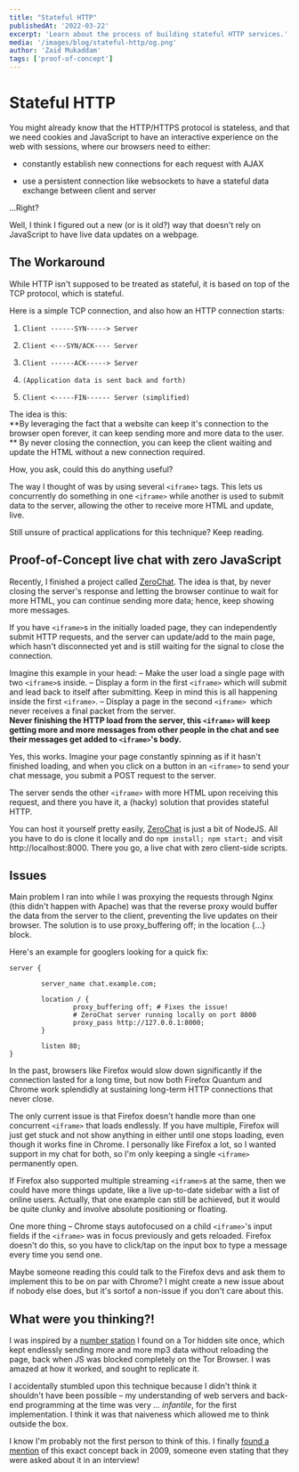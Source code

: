 ```yaml
---
title: "Stateful HTTP"
publishedAt: '2022-03-22'
excerpt: 'Learn about the process of building stateful HTTP services.'
media: '/images/blog/stateful-http/og.png'
author: 'Zaid Mukaddam'
tags: ['proof-of-concept']
---
```



# Stateful HTTP

You might already know that the HTTP/HTTPS protocol is stateless, and that we need cookies and JavaScript to have an interactive experience on the web with sessions, where our browsers need to either:
- constantly establish new connections for each request with AJAX

- use a persistent connection like websockets to have a stateful data exchange between client and server

...Right?

Well, I think I figured out a new (or is it old?) way that doesn't rely on JavaScript to have live data updates on a webpage.

## The Workaround

While HTTP isn't supposed to be treated as stateful, it is based on top of the TCP protocol, which is stateful.

Here is a simple TCP connection, and also how an HTTP connection starts:

1. `Client ------SYN-----> Server`

2. `Client <---SYN/ACK---- Server`

3. `Client ------ACK-----> Server`

4. `(Application data is sent back and forth)`

5. `Client <-----FIN------ Server (simplified)`

The idea is this:  
**By leveraging the fact that a website can keep it's connection to the browser open forever, it can keep sending more and more data to the user. ** By never closing the connection, you can keep the client waiting and update the HTML without a new connection required.

How, you ask, could this do anything useful?

The way I thought of was by using several `<iframe>` tags. This lets us concurrently do something in one `<iframe>` while another is used to submit data to the server, allowing the other to receive more HTML and update, live.

Still unsure of practical applications for this technique? Keep reading.

## Proof-of-Concept live chat with zero JavaScript

Recently, I finished a project called [ZeroChat](https://zerochat.zaidmukaddam.repl.co/).
The idea is that, by never closing the server's response and letting the browser continue to wait for more HTML, you can continue sending more data; hence, keep showing more messages.

If you have `<iframe>`s in the initially loaded page, they can independently submit HTTP requests, and the server can update/add to the main page, which hasn't disconnected yet and is still waiting for the signal to close the connection.


Imagine this example in your head:
– Make the user load a single page with two `<iframe>`s inside.
– Display a form in the first `<iframe>` which will submit and lead back to itself after submitting. Keep in mind this is all happening inside the first `<iframe>`.
– Display a page in the second `<iframe> `which never receives a final packet from the server.   
**Never finishing the HTTP load from the server, this `<iframe>` will keep getting more and more messages from other people in the chat and see their messages get added to `<iframe>`'s body.**

Yes, this works. Imagine your page constantly spinning as if it hasn't finished loading, and when you click on a button in an `<iframe>` to send your chat message, you submit a POST request to the server.

The server sends the other `<iframe>` with more HTML upon receiving this request, and there you have it, a (hacky) solution that provides stateful HTTP.

You can host it yourself pretty easily, [ZeroChat](https://github.com/zaidmukaddam/zerochat/) is just a bit of NodeJS. All you have to do is clone it locally and do `npm install; npm start; `and visit http://localhost:8000. There you go, a live chat with zero client-side scripts.

## Issues

Main problem I ran into while I was proxying the requests through Nginx (this didn't happen with Apache) was that the reverse proxy would buffer the data from the server to the client, preventing the live updates on their browser. The solution is to use proxy_buffering off; in the location {...} block.

Here's an example for googlers looking for a quick fix:

```json[class="line-numbers"]:server
server {

        server_name chat.example.com;

        location / {
                proxy_buffering off; # Fixes the issue!
                # ZeroChat server running locally on port 8000
                proxy_pass http://127.0.0.1:8000; 
        }

        listen 80;
}
```

In the past, browsers like Firefox would slow down significantly if the connection lasted for a long time, but now both Firefox Quantum and Chrome work splendidly at sustaining long-term HTTP connections that never close.

The only current issue is that Firefox doesn't handle more than one concurrent `<iframe>` that loads endlessly. If you have multiple, Firefox will just get stuck and not show anything in either until one stops loading, even though it works fine in Chrome. I personally like Firefox a lot, so I wanted support in my chat for both, so I'm only keeping a single `<iframe>` permanently open.

If Firefox also supported multiple streaming `<iframe>`s at the same, then we could have more things update, like a live up-to-date sidebar with a list of online users. Actually, that one example can still be achieved, but it would be quite clunky and involve absolute positioning or floating.

One more thing – Chrome stays autofocused on a child `<iframe>`'s input fields if the `<iframe>` was in focus previously and gets reloaded. Firefox doesn't do this, so you have to click/tap on the input box to type a message every time you send one.

Maybe someone reading this could talk to the Firefox devs and ask them to implement this to be on par with Chrome? I might create a new issue about if nobody else does, but it's sortof a non-issue if you don't care about this.

## What were you thinking?!

I was inspired by a [number station](https://en.wikipedia.org/wiki/Numbers_station) I found on a Tor hidden site once, which kept endlessly sending more and more mp3 data without reloading the page, back when JS was blocked completely on the Tor Browser. I was amazed at how it worked, and sought to replicate it.

I accidentally stumbled upon this technique because I didn't think it shouldn't have been possible – my understanding of web servers and back-end programming at the time was very *... infantile*, for the first implementation. I think it was that naiveness which allowed me to think outside the box.

I know I'm probably not the first person to think of this. I finally [found a mention](https://stackoverflow.com/questions/411460/use-http-keep-alive-for-server-to-communicate-to-client?rq=1) of this exact concept back in 2009, someone even stating that they were asked about it in an interview!